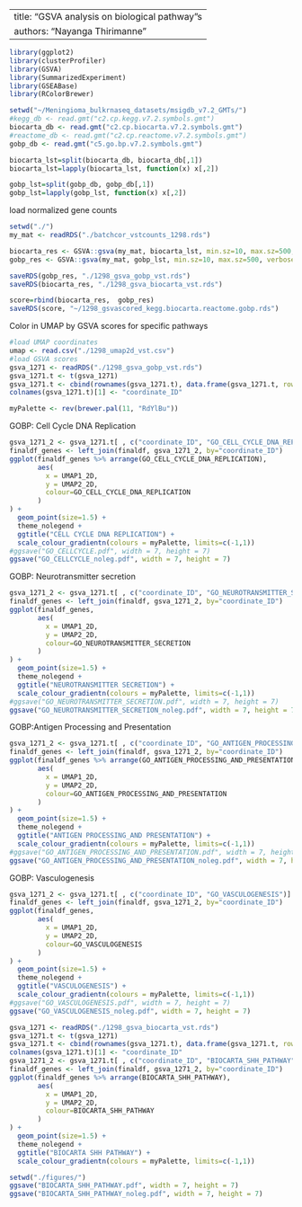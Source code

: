 -----------------------------
title: "GSVA analysis on biological pathway"s 
authors: "Nayanga Thirimanne"
-----------------------------

```r
library(ggplot2)
library(clusterProfiler)
library(GSVA)
library(SummarizedExperiment)
library(GSEABase)
library(RColorBrewer)

```

```r
setwd("~/Meningioma_bulkrnaseq_datasets/msigdb_v7.2_GMTs/")
#kegg_db <- read.gmt("c2.cp.kegg.v7.2.symbols.gmt")
biocarta_db <- read.gmt("c2.cp.biocarta.v7.2.symbols.gmt")
#reactome_db <- read.gmt("c2.cp.reactome.v7.2.symbols.gmt")
gobp_db <- read.gmt("c5.go.bp.v7.2.symbols.gmt")
```


```r
biocarta_lst=split(biocarta_db, biocarta_db[,1])
biocarta_lst=lapply(biocarta_lst, function(x) x[,2])

gobp_lst=split(gobp_db, gobp_db[,1])
gobp_lst=lapply(gobp_lst, function(x) x[,2])
```


load normalized gene counts
```r
setwd("./")
my_mat <- readRDS("./batchcor_vstcounts_1298.rds")

biocarta_res <- GSVA::gsva(my_mat, biocarta_lst, min.sz=10, max.sz=500, verbose=TRUE)
gobp_res <- GSVA::gsva(my_mat, gobp_lst, min.sz=10, max.sz=500, verbose=TRUE)
```

```r

saveRDS(gobp_res, "./1298_gsva_gobp_vst.rds")
saveRDS(biocarta_res, "./1298_gsva_biocarta_vst.rds")

```

```r
score=rbind(biocarta_res,  gobp_res)
saveRDS(score, "~/1298_gsvascored_kegg.biocarta.reactome.gobp.rds")
```

Color in UMAP by GSVA scores for specific pathways
```r
#load UMAP coordinates
umap <- read.csv("./1298_umap2d_vst.csv")
#load GSVA scores
gsva_1271 <- readRDS("./1298_gsva_gobp_vst.rds")
gsva_1271.t <- t(gsva_1271)
gsva_1271.t <- cbind(rownames(gsva_1271.t), data.frame(gsva_1271.t, row.names = NULL))
colnames(gsva_1271.t)[1] <- "coordinate_ID"
```

```r
myPalette <- rev(brewer.pal(11, "RdYlBu"))
```

GOBP: Cell Cycle DNA Replication 
```r
gsva_1271_2 <- gsva_1271.t[ , c("coordinate_ID", "GO_CELL_CYCLE_DNA_REPLICATION")]
finaldf_genes <- left_join(finaldf, gsva_1271_2, by="coordinate_ID")
ggplot(finaldf_genes %>% arrange(GO_CELL_CYCLE_DNA_REPLICATION),
       aes(
         x = UMAP1_2D, 
         y = UMAP2_2D,
         colour=GO_CELL_CYCLE_DNA_REPLICATION
       )
) + 
  geom_point(size=1.5) +
  theme_nolegend +
  ggtitle("CELL CYCLE DNA REPLICATION") +
  scale_colour_gradientn(colours = myPalette, limits=c(-1,1))
#ggsave("GO_CELLCYCLE.pdf", width = 7, height = 7)
ggsave("GO_CELLCYCLE_noleg.pdf", width = 7, height = 7)
```


GOBP: Neurotransmitter secretion
```r
gsva_1271_2 <- gsva_1271.t[ , c("coordinate_ID", "GO_NEUROTRANSMITTER_SECRETION")]
finaldf_genes <- left_join(finaldf, gsva_1271_2, by="coordinate_ID")
ggplot(finaldf_genes,
       aes(
         x = UMAP1_2D, 
         y = UMAP2_2D,
         colour=GO_NEUROTRANSMITTER_SECRETION
       )
) + 
  geom_point(size=1.5) +
  theme_nolegend +
  ggtitle("NEUROTRANSMITTER SECRETION") +
  scale_colour_gradientn(colours = myPalette, limits=c(-1,1))
#ggsave("GO_NEUROTRANSMITTER_SECRETION.pdf", width = 7, height = 7)
ggsave("GO_NEUROTRANSMITTER_SECRETION_noleg.pdf", width = 7, height = 7)
```

GOBP:Antigen Processing and Presentation
```r
gsva_1271_2 <- gsva_1271.t[ , c("coordinate_ID", "GO_ANTIGEN_PROCESSING_AND_PRESENTATION")]
finaldf_genes <- left_join(finaldf, gsva_1271_2, by="coordinate_ID")
ggplot(finaldf_genes %>% arrange(GO_ANTIGEN_PROCESSING_AND_PRESENTATION),
       aes(
         x = UMAP1_2D, 
         y = UMAP2_2D,
         colour=GO_ANTIGEN_PROCESSING_AND_PRESENTATION
       )
) + 
  geom_point(size=1.5) +
  theme_nolegend +
  ggtitle("ANTIGEN PROCESSING_AND PRESENTATION") +
  scale_colour_gradientn(colours = myPalette, limits=c(-1,1))
#ggsave("GO_ANTIGEN_PROCESSING_AND_PRESENTATION.pdf", width = 7, height = 7)
ggsave("GO_ANTIGEN_PROCESSING_AND_PRESENTATION_noleg.pdf", width = 7, height = 7)
```

GOBP: Vasculogenesis
```r
gsva_1271_2 <- gsva_1271.t[ , c("coordinate_ID", "GO_VASCULOGENESIS")]
finaldf_genes <- left_join(finaldf, gsva_1271_2, by="coordinate_ID")
ggplot(finaldf_genes,
       aes(
         x = UMAP1_2D, 
         y = UMAP2_2D,
         colour=GO_VASCULOGENESIS
       )
) + 
  geom_point(size=1.5) +
  theme_nolegend +
  ggtitle("VASCULOGENESIS") +
  scale_colour_gradientn(colours = myPalette, limits=c(-1,1))
#ggsave("GO_VASCULOGENESIS.pdf", width = 7, height = 7)
ggsave("GO_VASCULOGENESIS_noleg.pdf", width = 7, height = 7)
```
```r
gsva_1271 <- readRDS("./1298_gsva_biocarta_vst.rds")
gsva_1271.t <- t(gsva_1271)
gsva_1271.t <- cbind(rownames(gsva_1271.t), data.frame(gsva_1271.t, row.names = NULL))
colnames(gsva_1271.t)[1] <- "coordinate_ID"
gsva_1271_2 <- gsva_1271.t[ , c("coordinate_ID", "BIOCARTA_SHH_PATHWAY")]
finaldf_genes <- left_join(finaldf, gsva_1271_2, by="coordinate_ID")
ggplot(finaldf_genes %>% arrange(BIOCARTA_SHH_PATHWAY),
       aes(
         x = UMAP1_2D, 
         y = UMAP2_2D,
         colour=BIOCARTA_SHH_PATHWAY
       )
) + 
  geom_point(size=1.5) +
  theme_nolegend +
  ggtitle("BIOCARTA SHH PATHWAY") +
  scale_colour_gradientn(colours = myPalette, limits=c(-1,1))

setwd("./figures/")
ggsave("BIOCARTA_SHH_PATHWAY.pdf", width = 7, height = 7)
ggsave("BIOCARTA_SHH_PATHWAY_noleg.pdf", width = 7, height = 7)

```

